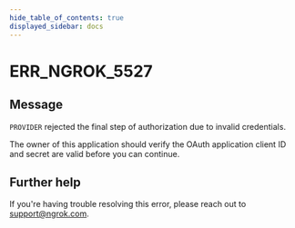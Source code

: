 ```yaml
---
hide_table_of_contents: true
displayed_sidebar: docs
---
```



# ERR_NGROK_5527

## Message

`PROVIDER` rejected the final step of authorization due to invalid credentials.

The owner of this application should verify the OAuth application client ID and secret are valid before you can continue.

<ErrorDetails error="err_ngrok_5527" />

## Further help

If you're having trouble resolving this error, please reach out to [support@ngrok.com](mailto:support@ngrok.com?subject=Help%20with%20ERR_NGROK_5527).
